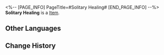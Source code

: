 <%-- [PAGE_INFO]
PageTitle=#Solitary Healing#
[END_PAGE_INFO] --%>
{{Item Infobox
|id          = 24003
|image       = Item Solitary Healing.png
|type        = 
|invCategory = Light Cone
|rarity      = 5
|effect      = Light Cone for the Path of {{Color|h|Nihility}}. The Light Cone ability is only effective for characters of this Path.
|description = Things molded by the hands of secrecy are shapeless and incorporeal.<br />In the totality of emptiness, there yet exists a sudden dreaming.<br />Those that court destruction will reap ruinous fruit, while those that clamor to live will survive.<br />That which is extinguished may yet spark, and that which has dried may yet be filled anew.<br />In compassion for the salvation of chaos, the elixir nurtures the shadows.<br />With back faced to the darkness between the stars, the encapsulation of this vessel can only be done in vain.
}}
{{Description|''"Paradoxical these knowings are, in them shine the fullness of our pride."''}}
'''Solitary Healing''' is a [[Item]].

==Other Languages==
{{Other Languages
|en   = Solitary Healing
|zhs  = 孤独的疗愈
|zht  = 孤獨的療癒
|ja   = {{Rubi|孤独|こどく}}の{{Rubi|癒|いや}}やし
|ko   = 고독의 치유
|es   = Sanación solitaria
|fr   = Remède à la solitude
|ru   = Одинокое исцеление
|th   = Solitary Healing
|vi   = Một Mình Chữa Trị
|de   = Einzelne Heilung
|id   = Solitary Healing
|pt   = Cura Solitária
}}

==Change History==
{{Change History|1.3}}